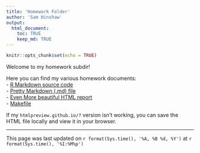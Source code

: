 ```yaml
---
title: 'Homework Folder'
author: 'Sam Hinshaw'
output: 
  html_document:
    toc: TRUE
    keep_md: TRUE
---
```


```r
knitr::opts_chunk$set(echo = TRUE)
```

Welcome to my homework subdir!

Here you can find my various homework documents:  
- [R Markdown source code](./SamHinshawHomework.Rmd)  
- [Pretty Markdown (.md) file](./SamHinshawHomework.md)  
- [Even More beautiful HTML report](http://htmlpreview.github.io/?https://raw.githubusercontent.com/STAT540-UBC/zz_hinshaw-samuel_STAT540_2016/master/homework/SamHinshawHomework.html?token=ANh2FTOaEnF5RFSyDP_y0wABHTwwZH1Jks5W4eOTwA%3D%3D)  
- [Makefile](./Makefile)  

If my `htmlpreview.github.io/?` version isn't working, you can save the HTML file locally and view it in your browser. 


********
This page was last updated on  `r format(Sys.time(), '%A, %B %d, %Y')` at `r format(Sys.time(), '%I:%M%p')`
